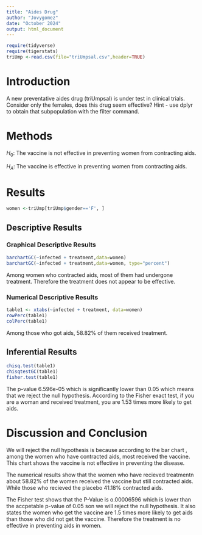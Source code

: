 ```yaml
---
title: "Aides Drug"
author: "Jovygomez"
date: "October 2024"
output: html_document
---
```


```r
require(tidyverse)
require(tigerstats)
triUmp <-read.csv(file="triUmpsal.csv",header=TRUE)
```

# Introduction

<!--In this section you explain what you are trying to show.  Where did the data come from?  What is the research or other question you are trying to answer?.  If you skimp in this section expect to be marked down in your grade. Paint a picture of the project a couple of paragraphs is expected!-->

A new  preventative aides drug (triUmpsal) is under test in clinical trials. Consider only the females, does this drug seem effective?  Hint - use dplyr to obtain that subpopulation with the filter command.

# Methods

<!--Decide on your methods:  use "variable analysis" or other appropriate descriptors.  Make sure to choose at least one graphical method and at least one numerical method. Discuss what data manipulations may be needed for example subsetting or other binning procedures and what sort of graphical displays and inferential tools will be used!-->

$H_0$: The vaccine is not effective in preventing women from contracting aids.  

$H_A$: The vaccine is effective in preventing women from contracting aids.    

# Results

<!--Divide this section into two sub-sections:  One for your descriptive  results and one for your inferential results.!-->

```r
women <-triUmp[triUmp$gender=='F', ] 
```


## Descriptive Results

### Graphical Descriptive Results

<!--Graphical results here.  Make sure to show your code.  Provide appropriate labels for axes, giving units if possible, and provide a good title for the graph, too.  Use the graphical results to describe the patterns if any that exist in the data as focused toward the research question. Bottom line is to explain the features of the graph that are relevant to conforming or departing to what is expected by your null hypothesis !-->


```r
barchartGC(~infected + treatment,data=women)
barchartGC(~infected + treatment,data=women, type="percent") 
```

Among women who contracted aids, most of them had undergone treatment. Therefore the treatment does not appear to be effective. 

### Numerical Descriptive Results

<!--Numerical results go here. Use the numerical results to describe the patterns if any that exist in the data as focused toward the research question!-->

```r
table1 <- xtabs(~infected + treatment, data=women)
rowPerc(table1)
colPerc(table1)
```

Among those who got aids, 58.82% of them received treatment.  

## Inferential Results

<!--State hypothesis clearly.  Make sure your discussion of the inferential test covers all the aspects that the test output produces, such as test statistic, p-value etc.  Make a decision about the null hypothesis, explain the assumptions on which the selected test/procedure was based, and why the chosen procedure satisfys the assumptions and is appropriate to answer the research question!-->

```r
chisq.test(table1)
chisqtestGC(table1)
fisher.test(table1)
```

The p-value 6.596e-05 which is significantly lower than 0.05 which means that we reject the null hypothesis. According to the Fisher exact test, if you are a woman and received treatment, you are 1.53 times more likely to get aids.

# Discussion and Conclusion

<!--Discussion and conclusion here.  If you found a relationship be sure to consider whether the relationship occurs because one of the variavbles causes the other, or whether they perhasps are related for some other reason.  Watch the chapter 6 videos from the GeorgeTown videos collection.!-->


We will reject the null hypothesis is because according to the bar chart , among the women who have contracted aids, most received the vaccine. This chart shows the vaccine is not effective in preventing the disease. 

The numerical results show that the women who have recieved treatmentn about 58.82% of the women received the vaccine but still contracted aids. While those who recieved the placebo 41.18% contracted aids. 

The Fisher test shows that the P-Value is o.00006596 which is lower than the accpetable p-value of 0.05 son we will reject the null hypothesis. It also states the women who get the vaccine are 1.5 times more likely to get aids than those who did not get the vaccine. Therefore the treatment is no effective in preventing aids in women. 
